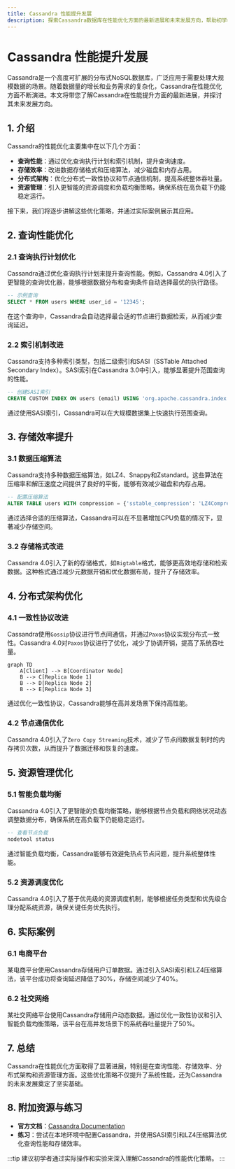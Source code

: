 ```yaml
---
title: Cassandra 性能提升发展
description: 探索Cassandra数据库在性能优化方面的最新进展和未来发展方向，帮助初学者理解其核心优化策略。
---
```


# Cassandra 性能提升发展

Cassandra是一个高度可扩展的分布式NoSQL数据库，广泛应用于需要处理大规模数据的场景。随着数据量的增长和业务需求的复杂化，Cassandra在性能优化方面不断演进。本文将带您了解Cassandra在性能提升方面的最新进展，并探讨其未来发展方向。

## 1. 介绍

Cassandra的性能优化主要集中在以下几个方面：
- **查询性能**：通过优化查询执行计划和索引机制，提升查询速度。
- **存储效率**：改进数据存储格式和压缩算法，减少磁盘和内存占用。
- **分布式架构**：优化分布式一致性协议和节点通信机制，提高系统整体吞吐量。
- **资源管理**：引入更智能的资源调度和负载均衡策略，确保系统在高负载下仍能稳定运行。

接下来，我们将逐步讲解这些优化策略，并通过实际案例展示其应用。

## 2. 查询性能优化

### 2.1 查询执行计划优化

Cassandra通过优化查询执行计划来提升查询性能。例如，Cassandra 4.0引入了更智能的查询优化器，能够根据数据分布和查询条件自动选择最优的执行路径。

```sql
-- 示例查询
SELECT * FROM users WHERE user_id = '12345';
```

在这个查询中，Cassandra会自动选择最合适的节点进行数据检索，从而减少查询延迟。

### 2.2 索引机制改进

Cassandra支持多种索引类型，包括二级索引和SASI（SSTable Attached Secondary Index）。SASI索引在Cassandra 3.0中引入，能够显著提升范围查询的性能。

```sql
-- 创建SASI索引
CREATE CUSTOM INDEX ON users (email) USING 'org.apache.cassandra.index.sasi.SASIIndex';
```

通过使用SASI索引，Cassandra可以在大规模数据集上快速执行范围查询。

## 3. 存储效率提升

### 3.1 数据压缩算法

Cassandra支持多种数据压缩算法，如LZ4、Snappy和Zstandard。这些算法在压缩率和解压速度之间提供了良好的平衡，能够有效减少磁盘和内存占用。

```sql
-- 配置压缩算法
ALTER TABLE users WITH compression = {'sstable_compression': 'LZ4Compressor'};
```

通过选择合适的压缩算法，Cassandra可以在不显著增加CPU负载的情况下，显著减少存储空间。

### 3.2 存储格式改进

Cassandra 4.0引入了新的存储格式，如`Bigtable`格式，能够更高效地存储和检索数据。这种格式通过减少元数据开销和优化数据布局，提升了存储效率。

## 4. 分布式架构优化

### 4.1 一致性协议改进

Cassandra使用`Gossip`协议进行节点间通信，并通过`Paxos`协议实现分布式一致性。Cassandra 4.0对`Paxos`协议进行了优化，减少了协调开销，提高了系统吞吐量。

```mermaid
graph TD
    A[Client] --> B[Coordinator Node]
    B --> C[Replica Node 1]
    B --> D[Replica Node 2]
    B --> E[Replica Node 3]
```

通过优化一致性协议，Cassandra能够在高并发场景下保持高性能。

### 4.2 节点通信优化

Cassandra 4.0引入了`Zero Copy Streaming`技术，减少了节点间数据复制时的内存拷贝次数，从而提升了数据迁移和恢复的速度。

## 5. 资源管理优化

### 5.1 智能负载均衡

Cassandra 4.0引入了更智能的负载均衡策略，能够根据节点负载和网络状况动态调整数据分布，确保系统在高负载下仍能稳定运行。

```sql
-- 查看节点负载
nodetool status
```

通过智能负载均衡，Cassandra能够有效避免热点节点问题，提升系统整体性能。

### 5.2 资源调度优化

Cassandra 4.0引入了基于优先级的资源调度机制，能够根据任务类型和优先级合理分配系统资源，确保关键任务优先执行。

## 6. 实际案例

### 6.1 电商平台

某电商平台使用Cassandra存储用户订单数据。通过引入SASI索引和LZ4压缩算法，该平台成功将查询延迟降低了30%，存储空间减少了40%。

### 6.2 社交网络

某社交网络平台使用Cassandra存储用户动态数据。通过优化一致性协议和引入智能负载均衡策略，该平台在高并发场景下的系统吞吐量提升了50%。

## 7. 总结

Cassandra在性能优化方面取得了显著进展，特别是在查询性能、存储效率、分布式架构和资源管理方面。这些优化策略不仅提升了系统性能，还为Cassandra的未来发展奠定了坚实基础。

## 8. 附加资源与练习

- **官方文档**：[Cassandra Documentation](https://cassandra.apache.org/doc/latest/)
- **练习**：尝试在本地环境中配置Cassandra，并使用SASI索引和LZ4压缩算法优化查询性能和存储效率。

:::tip
建议初学者通过实际操作和实验来深入理解Cassandra的性能优化策略。
:::